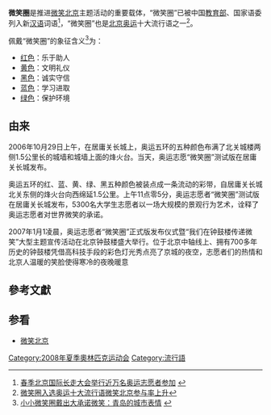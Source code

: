 '''微笑圈'''是推进[[微笑北京|微笑北京]]主题活动的重要载体，“微笑圈”已被中国[[中华人民共和国教育部|教育部]]、国家语委列入新[[汉语|汉语]]词语<ref>[http://www.beijing2008.cn/news/dynamics/headlines/n214324718.shtml 春季北京国际长走大会举行近万名奥运志愿者参加] {{webarchive|url=https://web.archive.org/web/20080907084646/http://www.beijing2008.cn/news/dynamics/headlines/n214324718.shtml |date=2008-09-07 }}</ref>，“微笑圈”也是[[北京奥运|北京奥运]]十大流行语之一<ref>[http://www.beijing2008.cn/volunteers/news/latest/n214254325.shtml 微笑圈入选奥运十大流行语微笑北京参与率上升]{{dead link|date=2018年2月 |bot=InternetArchiveBot |fix-attempted=yes }}</ref>。

佩戴“微笑圈”的象征含义<ref>[http://www.beijing2008.cn/75/66/article214026675.shtml 小小微笑圈戴出大承诺微笑：青岛的城市表情] {{webarchive|url=https://web.archive.org/web/20080907214604/http://www.beijing2008.cn/75/66/article214026675.shtml |date=2008-09-07 }}</ref>为：
*[[红色|红色]]：乐于助人
*[[黄色|黄色]]：文明礼仪
*[[黑色|黑色]]：诚实守信
*[[蓝色|蓝色]]：学习进取
*[[绿色|绿色]]：保护环境

== 由来 ==
{{inappropriate tone|段落|time=2011-06-29}}
2006年10月29日上午，在居庸关长城上，奥运五环的五种颜色布满了北关城楼两侧1.5公里长的城墙和城墙上面的烽火台。当天，奥运志愿“微笑圈”测试版在居庸关长城发布。

奥运五环的红、蓝、黄、绿、黑五种颜色被装点成一条流动的彩带，自居庸关长城北关东侧的烽火台向西绵延1.5公里。上午11点零5分，奥运志愿者“微笑圈”测试版在居庸关长城发布，5300名大学生志愿者以一场大规模的景观行为艺术，诠释了奥运志愿者对世界微笑的承诺。

2007年1月1凌晨，奥运志愿者“微笑圈”正式版发布仪式暨“我们在钟鼓楼传递微笑”大型主题宣传活动在北京钟鼓楼盛大举行。位于北京中轴线上、拥有700多年历史的钟鼓楼凭借高科技手段的彩色灯光秀点亮了京城的夜空，志愿者们的热情和北京人温暖的笑脸使得寒冷的夜晚暖意

==參考文獻==
<div class="references-small">
<references />

==参看==
*[[微笑北京|微笑北京]]

[[Category:2008年夏季奧林匹克运动会|Category:2008年夏季奧林匹克运动会]]
[[Category:流行語|Category:流行語]]
{{2008-Olympic-stub}}